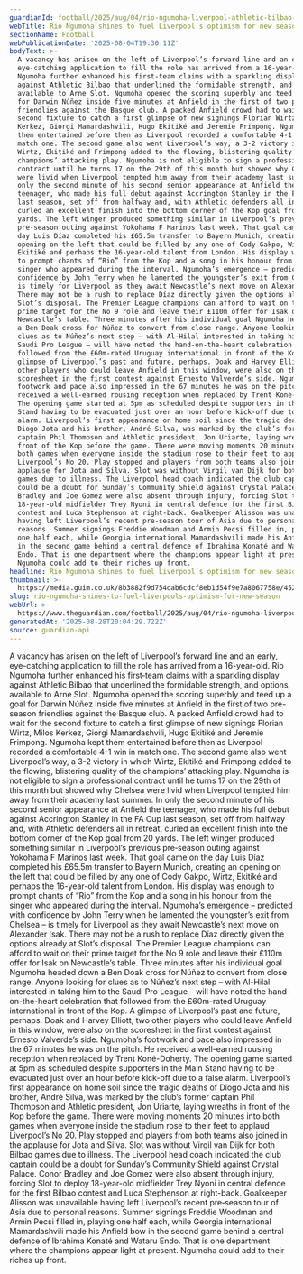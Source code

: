 ```yaml
---
guardianId: football/2025/aug/04/rio-ngumoha-liverpool-athletic-bilbao-diogo-jota
webTitle: Rio Ngumoha shines to fuel Liverpool’s optimism for new season
sectionName: Football
webPublicationDate: '2025-08-04T19:30:11Z'
bodyText: >-
  A vacancy has arisen on the left of Liverpool’s forward line and an early,
  eye-catching application to fill the role has arrived from a 16-year-old. Rio
  Ngumoha further enhanced his first‑team claims with a sparkling display
  against Athletic Bilbao that underlined the formidable strength, and options,
  available to Arne Slot. Ngumoha opened the scoring superbly and teed up a goal
  for Darwin Núñez inside five minutes at Anfield in the first of two pre-season
  friendlies against the Basque club. A packed Anfield crowd had to wait for the
  second fixture to catch a first glimpse of new signings Florian Wirtz, Milos
  Kerkez, Giorgi Mamardashvili, Hugo Ekitiké and Jeremie Frimpong. Ngumoha kept
  them entertained before then as Liverpool recorded a comfortable 4-1 win in
  match one. The second game also went Liverpool’s way, a 3-2 victory in which
  Wirtz, Ekitiké and Frimpong added to the flowing, blistering quality of the
  champions’ attacking play. Ngumoha is not eligible to sign a professional
  contract until he turns 17 on the 29th of this month but showed why Chelsea
  were livid when Liverpool tempted him away from their academy last summer. In
  only the second minute of his second senior appearance at Anfield the
  teenager, who made his full debut against Accrington Stanley in the FA Cup
  last season, set off from halfway and, with Athletic defenders all in retreat,
  curled an excellent finish into the bottom corner of the Kop goal from 20
  yards. The left winger produced something similar in Liverpool’s previous
  pre‑season outing against Yokohama F Marinos last week. That goal came on the
  day Luis Díaz completed his £65.5m transfer to Bayern Munich, creating an
  opening on the left that could be filled by any one of Cody Gakpo, Wirtz,
  Ekitiké and perhaps the 16-year-old talent from London. His display was enough
  to prompt chants of “Rio” from the Kop and a song in his honour from the
  singer who appeared during the interval. Ngumoha’s emergence – predicted with
  confidence by John Terry when he lamented the youngster’s exit from Chelsea –
  is timely for Liverpool as they await Newcastle’s next move on Alexander Isak.
  There may not be a rush to replace Díaz directly given the options already at
  Slot’s disposal. The Premier League champions can afford to wait on their
  prime target for the No 9 role and leave their £110m offer for Isak on
  Newcastle’s table. Three minutes after his individual goal Ngumoha headed down
  a Ben Doak cross for Núñez to convert from close range. Anyone looking for
  clues as to Núñez’s next step – with Al-Hilal interested in taking him to the
  Saudi Pro League – will have noted the hand-on-the-heart celebration that
  followed from the £60m-rated Uruguay international in front of the Kop. A
  glimpse of Liverpool’s past and future, perhaps. Doak and Harvey Elliott, two
  other players who could leave Anfield in this window, were also on the
  scoresheet in the first contest against Ernesto Valverde’s side. Ngumoha’s
  footwork and pace also impressed in the 67 minutes he was on the pitch. He
  received a well-earned rousing reception when replaced by Trent Koné-Doherty.
  The opening game started at 5pm as scheduled despite supporters in the Main
  Stand having to be evacuated just over an hour before kick-off due to a false
  alarm. Liverpool’s first appearance on home soil since the tragic deaths of
  Diogo Jota and his brother, André Silva, was marked by the club’s former
  captain Phil Thompson and Athletic president, Jon Uriarte, laying wreaths in
  front of the Kop before the game. There were moving moments 20 minutes into
  both games when everyone inside the stadium rose to their feet to applaud
  Liverpool’s No 20. Play stopped and players from both teams also joined in the
  applause for Jota and Silva. Slot was without Virgil van Dijk for both Bilbao
  games due to illness. The Liverpool head coach indicated the club captain
  could be a doubt for Sunday’s Community Shield against Crystal Palace. Conor
  Bradley and Joe Gomez were also absent through injury, forcing Slot to deploy
  18-year-old midfielder Trey Nyoni in central defence for the first Bilbao
  contest and Luca Stephenson at right-back. Goalkeeper Alisson was unavailable
  having left Liverpool’s recent pre‑season tour of Asia due to personal
  reasons. Summer signings Freddie Woodman and Armin Pecsi filled in, playing
  one half each, while Georgia international Mamardashvili made his Anfield bow
  in the second game behind a central defence of Ibrahima Konaté and Wataru
  Endo. That is one department where the champions appear light at present.
  Ngumoha could add to their riches up front.
headline: Rio Ngumoha shines to fuel Liverpool’s optimism for new season
thumbnail: >-
  https://media.guim.co.uk/8b3882f9d754dab6cdcf8eb1d54f9e7a8067758e/452_0_4181_3346/500.jpg
slug: rio-ngumoha-shines-to-fuel-liverpools-optimism-for-new-season
webUrl: >-
  https://www.theguardian.com/football/2025/aug/04/rio-ngumoha-liverpool-athletic-bilbao-diogo-jota
generatedAt: '2025-08-28T20:04:29.722Z'
source: guardian-api
---
```

A vacancy has arisen on the left of Liverpool’s forward line and an early, eye-catching application to fill the role has arrived from a 16-year-old. Rio Ngumoha further enhanced his first‑team claims with a sparkling display against Athletic Bilbao that underlined the formidable strength, and options, available to Arne Slot. Ngumoha opened the scoring superbly and teed up a goal for Darwin Núñez inside five minutes at Anfield in the first of two pre-season friendlies against the Basque club. A packed Anfield crowd had to wait for the second fixture to catch a first glimpse of new signings Florian Wirtz, Milos Kerkez, Giorgi Mamardashvili, Hugo Ekitiké and Jeremie Frimpong. Ngumoha kept them entertained before then as Liverpool recorded a comfortable 4-1 win in match one. The second game also went Liverpool’s way, a 3-2 victory in which Wirtz, Ekitiké and Frimpong added to the flowing, blistering quality of the champions’ attacking play. Ngumoha is not eligible to sign a professional contract until he turns 17 on the 29th of this month but showed why Chelsea were livid when Liverpool tempted him away from their academy last summer. In only the second minute of his second senior appearance at Anfield the teenager, who made his full debut against Accrington Stanley in the FA Cup last season, set off from halfway and, with Athletic defenders all in retreat, curled an excellent finish into the bottom corner of the Kop goal from 20 yards. The left winger produced something similar in Liverpool’s previous pre‑season outing against Yokohama F Marinos last week. That goal came on the day Luis Díaz completed his £65.5m transfer to Bayern Munich, creating an opening on the left that could be filled by any one of Cody Gakpo, Wirtz, Ekitiké and perhaps the 16-year-old talent from London. His display was enough to prompt chants of “Rio” from the Kop and a song in his honour from the singer who appeared during the interval. Ngumoha’s emergence – predicted with confidence by John Terry when he lamented the youngster’s exit from Chelsea – is timely for Liverpool as they await Newcastle’s next move on Alexander Isak. There may not be a rush to replace Díaz directly given the options already at Slot’s disposal. The Premier League champions can afford to wait on their prime target for the No 9 role and leave their £110m offer for Isak on Newcastle’s table. Three minutes after his individual goal Ngumoha headed down a Ben Doak cross for Núñez to convert from close range. Anyone looking for clues as to Núñez’s next step – with Al-Hilal interested in taking him to the Saudi Pro League – will have noted the hand-on-the-heart celebration that followed from the £60m-rated Uruguay international in front of the Kop. A glimpse of Liverpool’s past and future, perhaps. Doak and Harvey Elliott, two other players who could leave Anfield in this window, were also on the scoresheet in the first contest against Ernesto Valverde’s side. Ngumoha’s footwork and pace also impressed in the 67 minutes he was on the pitch. He received a well-earned rousing reception when replaced by Trent Koné-Doherty. The opening game started at 5pm as scheduled despite supporters in the Main Stand having to be evacuated just over an hour before kick-off due to a false alarm. Liverpool’s first appearance on home soil since the tragic deaths of Diogo Jota and his brother, André Silva, was marked by the club’s former captain Phil Thompson and Athletic president, Jon Uriarte, laying wreaths in front of the Kop before the game. There were moving moments 20 minutes into both games when everyone inside the stadium rose to their feet to applaud Liverpool’s No 20. Play stopped and players from both teams also joined in the applause for Jota and Silva. Slot was without Virgil van Dijk for both Bilbao games due to illness. The Liverpool head coach indicated the club captain could be a doubt for Sunday’s Community Shield against Crystal Palace. Conor Bradley and Joe Gomez were also absent through injury, forcing Slot to deploy 18-year-old midfielder Trey Nyoni in central defence for the first Bilbao contest and Luca Stephenson at right-back. Goalkeeper Alisson was unavailable having left Liverpool’s recent pre‑season tour of Asia due to personal reasons. Summer signings Freddie Woodman and Armin Pecsi filled in, playing one half each, while Georgia international Mamardashvili made his Anfield bow in the second game behind a central defence of Ibrahima Konaté and Wataru Endo. That is one department where the champions appear light at present. Ngumoha could add to their riches up front.
